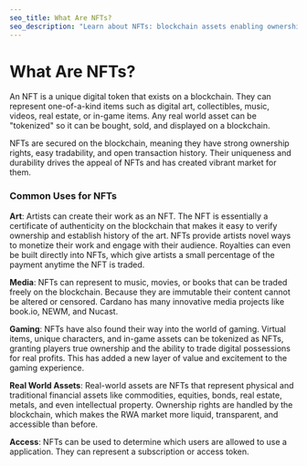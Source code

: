 ```yaml
---
seo_title: What Are NFTs?
seo_description: "Learn about NFTs: blockchain assets enabling ownership of digital or physical items such as art, collectibles, music, videos, real estate, or game items."
---
```


# What Are NFTs?

An NFT is a unique digital token that exists on a blockchain. They can represent one-of-a-kind items such as digital art, collectibles, music, videos, real estate, or in-game items. Any real world asset can be "tokenized" so it can be bought, sold, and displayed on a blockchain.

NFTs are secured on the blockchain, meaning they have strong ownership rights, easy tradability, and open transaction history. Their uniqueness and durability drives the appeal of NFTs and has created vibrant market for them.

### Common Uses for NFTs

**Art**: Artists can create their work as an NFT. The NFT is essentially a certificate of authenticity on the blockchain that makes it easy to verify ownership and establish history of the art. NFTs provide artists novel ways to monetize their work and engage with their audience. Royalties can even be built directly into NFTs, which give artists a small percentage of the payment anytime the NFT is traded.

**Media**: NFTs can represent to music, movies, or books that can be traded freely on the blockchain. Because they are immutable their content cannot be altered or censored. Cardano has many innovative media projects like book.io, NEWM, and Nucast.

**Gaming**: NFTs have also found their way into the world of gaming. Virtual items, unique characters, and in-game assets can be tokenized as NFTs, granting players true ownership and the ability to trade digital possessions for real profits. This has added a new layer of value and excitement to the gaming experience.

**Real World Assets**: Real-world assets are NFTs that represent physical and traditional financial assets like commodities, equities, bonds, real estate, metals, and even intellectual property. Ownership rights are handled by the blockchain, which makes the RWA market more liquid, transparent, and accessible than before.

**Access**: NFTs can be used to determine which users are allowed to use a application. They can represent a subscription or access token.

